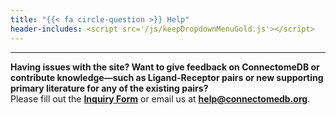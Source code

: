 ```yaml
---
title: "{{< fa circle-question >}} Help"
header-includes: <script src='/js/keepDropdownMenuGold.js'></script>
---
```


---

**Having issues with the site? Want to give feedback on ConnectomeDB or contribute knowledge—such as Ligand-Receptor pairs or new supporting primary literature for any of the existing pairs?**\
Please fill out the [**Inquiry Form**](https://forms.gle/m7k5vygRPdTRdaTh6){target="_blank"} or email us at [**&#104;&#101;&#108;&#112;&#64;&#99;&#111;&#110;&#110;&#101;&#99;&#116;&#111;&#109;&#101;&#100;&#98;&#46;&#111;&#114;&#103;**](mailto:&#104;&#101;&#108;&#112;&#64;&#99;&#111;&#110;&#110;&#101;&#99;&#116;&#111;&#109;&#101;&#100;&#98;&#46;&#111;&#114;&#103;).
